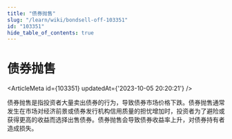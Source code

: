 ```yaml
---
title: "债券抛售"
slug: "/learn/wiki/bondsell-off-103351"
id: "103351"
hide_table_of_contents: true
---
```



# 债券抛售

<ArticleMeta id={103351} updatedAt={'2023-10-05 20:20:21'} />
<div className='border-solid border-b border-t-0 my-4 border-[var(--ifm-color-gray-300)]' />

债券抛售是指投资者大量卖出债券的行为，导致债券市场价格下跌。债券抛售通常发生在市场对经济前景或债券发行机构信用质量的担忧增加时，投资者为了避险或获得更高的收益而选择出售债券。债券抛售会导致债券收益率上升，对债券持有者造成损失。
